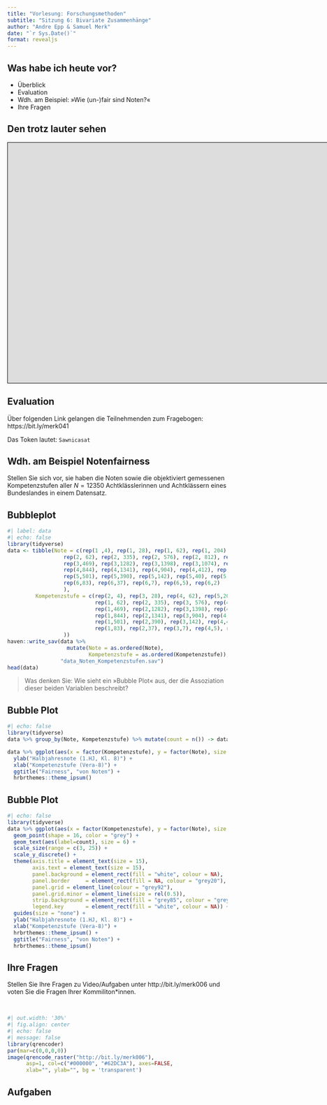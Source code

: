 ```yaml
---
title: "Vorlesung: Forschungsmethoden"
subtitle: "Sitzung 6: Bivariate Zusammenhänge"
author: "Andre Epp & Samuel Merk"
date: "`r Sys.Date()`"
format: revealjs
---
```


## Was habe ich heute vor?
<head>
<script src="https://kit.fontawesome.com/994a28441d.js" crossorigin="anonymous"></script>
</head>

* Überblick
* Evaluation
* Wdh. am Beispiel: »Wie (un-)fair sind Noten?«
* Ihre Fragen <i class="far fa-question-circle"></i>

## Den <i class="fas fa-tree"></i><i class="fas fa-tree"></i><i class="fas fa-tree"></i> trotz lauter <i class="fas fa-tree"></i> sehen
<iframe style="width:1800px;height:550px;border: 1px
solid black" src="https://app.wisemapping.com/c/maps/1210585/embed?zoom=1"> </iframe>

## Evaluation

Über folgenden Link gelangen die Teilnehmenden zum Fragebogen: https://bit.ly/merk041

Das Token lautet: `Sawnicasat`


## Wdh. am Beispiel Notenfairness

Stellen Sie sich vor, sie haben die Noten sowie die objektiviert gemessenen Kompetenzstufen aller $N=12350$ Achtklässlerinnen und Achtklässern eines Bundeslandes in einem Datensatz. 

## Bubbleplot
```r
#| label: data
#| echo: false
library(tidyverse)
data <- tibble(Note = c(rep(1 ,4), rep(1, 28), rep(1, 62), rep(1, 204),
                  rep(2, 62), rep(2, 335), rep(2, 576), rep(2, 812), rep(2, 810),
                  rep(3,469), rep(3,1282), rep(3,1398), rep(3,1074), rep(3,430),
                  rep(4,844), rep(4,1341), rep(4,904), rep(4,412), rep(4,91),
                  rep(5,501), rep(5,390), rep(5,142), rep(5,40), rep(5,5),
                  rep(6,83), rep(6,37), rep(6,7), rep(6,5), rep(6,2)
                  ),
         Kompetenzstufe = c(rep(2, 4), rep(3, 28), rep(4, 62), rep(5,204),
                            rep(1, 62), rep(2, 335), rep(3, 576), rep(4, 812), rep(5, 810),
                            rep(1,469), rep(2,1282), rep(3,1398), rep(4,1074), rep(5,430),
                            rep(1,844), rep(2,1341), rep(3,904), rep(4,412), rep(5,91),
                            rep(1,501), rep(2,390), rep(3,142), rep(4,40), rep(5,5),
                            rep(1,83), rep(2,37), rep(3,7), rep(4,5), rep(5,2)
                  ))
haven::write_sav(data %>% 
                   mutate(Note = as.ordered(Note),
                          Kompetenzstufe = as.ordered(Kompetenzstufe)),
                 "data_Noten_Kompetenzstufen.sav")
head(data)
```



> Was denken Sie: Wie sieht ein »Bubble Plot« aus, der die Assoziation dieser beiden Variablen beschreibt? 

## Bubble Plot
```r
#| echo: false
library(tidyverse)
data %>% group_by(Note, Kompetenzstufe) %>% mutate(count = n()) -> data

data %>% ggplot(aes(x = factor(Kompetenzstufe), y = factor(Note), size = count)) +
  ylab("Halbjahresnote (1.HJ, Kl. 8)") +
  xlab("Kompetenzstufe (Vera-8)") +
  ggtitle("Fairness", "von Noten") +
  hrbrthemes::theme_ipsum()

```


## Bubble Plot
```r
#| echo: false
library(tidyverse)
data %>% ggplot(aes(x = factor(Kompetenzstufe), y = factor(Note), size = count)) +
  geom_point(shape = 16, color = "grey") +
  geom_text(aes(label=count), size = 6) +
  scale_size(range = c(3, 25)) +
  scale_y_discrete() +
  theme(axis.title = element_text(size = 15),
        axis.text = element_text(size = 15),
        panel.background = element_rect(fill = "white", colour = NA),
        panel.border     = element_rect(fill = NA, colour = "grey20"),
        panel.grid = element_line(colour = "grey92"),
        panel.grid.minor = element_line(size = rel(0.5)),
        strip.background = element_rect(fill = "grey85", colour = "grey20"),
        legend.key       = element_rect(fill = "white", colour = NA)) +
  guides(size = "none") +
  ylab("Halbjahresnote (1.HJ, Kl. 8)") +
  xlab("Kompetenzstufe (Vera-8)") +
  hrbrthemes::theme_ipsum() +
  ggtitle("Fairness", "von Noten") +
  hrbrthemes::theme_ipsum()

```

## Ihre Fragen <i class="far fa-question-circle"></i>

Stellen Sie Ihre Fragen zu Video/Aufgaben unter http://bit.ly/merk006 und voten Sie die Fragen Ihrer Kommiliton*innen.

&nbsp;<br>

```r
#| out.width: '30%'
#| fig.align: center
#| echo: false
#| message: false
library(qrencoder)
par(mar=c(0,0,0,0))
image(qrencode_raster("http://bit.ly/merk006"), 
      asp=1, col=c("#000000", "#62DC3A"), axes=FALSE, 
      xlab="", ylab="", bg = 'transparent')
```


## Aufgaben